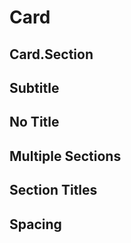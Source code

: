 

<Meta title="Structure/Card" component={Card} />

# Card

<Canvas>
    <Story story={stories.Default} name="Default" />
</Canvas>

<ArgsTable story="Default" />

## Card.Section

<ArgsTable of={Card.Section} />

## Subtitle

<Canvas>
    <Story story={stories.Subtitle} />
</Canvas>

## No Title

<Canvas>
    <Story story={stories.NoTitle} />
</Canvas>

## Multiple Sections

<Canvas>
    <Story story={stories.MultipleSections} />
</Canvas>

## Section Titles

<Canvas>
    <Story story={stories.SectionTitles} />
</Canvas>

## Spacing

<Canvas>
    <Story story={stories.Spacing} />
</Canvas>
